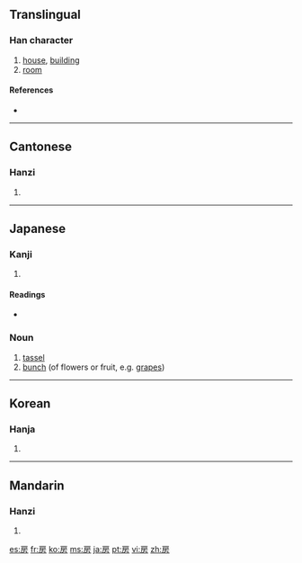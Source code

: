 ==Translingual==

===Han character===
{{Han char|rn=63|rad=戶|as=04|sn=8|four=3022<sub>7</sub>|canj=竹尸卜竹尸 (HSYHS), 戈尸卜竹尸 (ISYHS)}}

# [[house]], [[building]]
# [[room]]

====References====
* {{Han ref|kx=0415.150|dkj=11714|dj=0759.160|hdz=32260.040|uh=623F|ud=25151|bh=A9D0|bd=43472}}

----

==Cantonese==

===Hanzi===
{{yue-hanzi|jyut=|y=fong2, fong4}}

# {{defn|Cantonese}}

----

==Japanese==

===Kanji===
{{ja-kanji|grade=7|rs=戶04}}

# {{defn|Japanese}}

====Readings====
* {{ja-readings|on=[[ぼう]] (bō), [[ほう]] (hō)|kun=[[ふさ]] (fusa), [[へや]] (heya)}}

===Noun===
{{ja-noun|k|hira=ふさ|rom=fusa}}

# [[tassel]]
# [[bunch]] (of flowers or fruit, e.g. [[grape]]s)

----

==Korean==

===Hanja===
{{ko-hanja|hangeul=방|eumhun=방|rv=bang|mr=pang|y=pang}}

# {{defn|Korean}}

----

==Mandarin==

===Hanzi===
{{cmn-hanzi|pin=[[fáng]] ([[fang2]]), [[páng]] ([[pang2]])|wg=fang<sup>2</sup>, p'ang<sup>2</sup>}}

# {{defn|Mandarin}}

[[es:房]]
[[fr:房]]
[[ko:房]]
[[ms:房]]
[[ja:房]]
[[pt:房]]
[[vi:房]]
[[zh:房]]